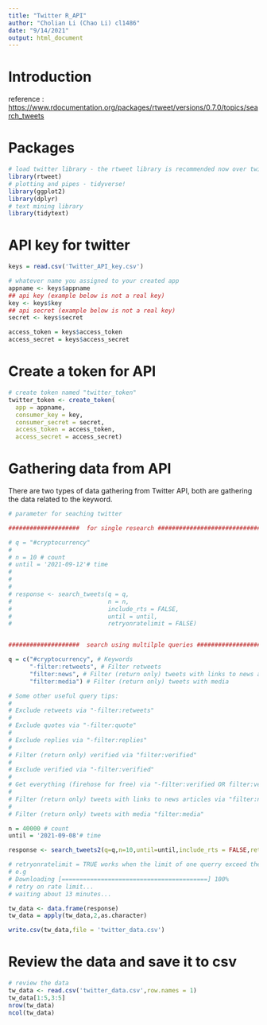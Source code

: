 ---
title: "Twitter R_API"
author: "Cholian Li (Chao Li) cl1486"
date: "9/14/2021"
output: html_document
---

# Introduction

reference : <https://www.rdocumentation.org/packages/rtweet/versions/0.7.0/topics/search_tweets>

# Packages

```{r}
# load twitter library - the rtweet library is recommended now over twitteR
library(rtweet)
# plotting and pipes - tidyverse!
library(ggplot2)
library(dplyr)
# text mining library
library(tidytext)
```

# API key for twitter

```{r}
keys = read.csv('Twitter_API_key.csv')

# whatever name you assigned to your created app
appname <- keys$appname
## api key (example below is not a real key)
key <- keys$key
## api secret (example below is not a real key)
secret <- keys$secret

access_token = keys$access_token
access_secret = keys$access_secret
```

# Create a token for API

```{r}
# create token named "twitter_token"
twitter_token <- create_token(
  app = appname,
  consumer_key = key,
  consumer_secret = secret,
  access_token = access_token,
  access_secret = access_secret)
```

# Gathering data from API

There are two types of data gathering from Twitter API, both are gathering the data related to the keyword.

```{r eval=FALSE, include=FALSE}
# parameter for seaching twitter

####################  for single research ######################################

# q = "#cryptocurrency"
# 
# n = 10 # count
# until = '2021-09-12'# time
# 
# 
# 
# response <- search_tweets(q = q,
#                           n = n,
#                           include_rts = FALSE,
#                           until = until,
#                           retryonratelimit = FALSE)


####################  search using multilple queries ############################

q = c("#cryptocurrency", # Keywords
      "-filter:retweets", # Filter retweets
      "filter:news", # Filter (return only) tweets with links to news articles via
      "filter:media") # Filter (return only) tweets with media

# Some other useful query tips:
#   
# Exclude retweets via "-filter:retweets"
# 
# Exclude quotes via "-filter:quote"
# 
# Exclude replies via "-filter:replies"
# 
# Filter (return only) verified via "filter:verified"
# 
# Exclude verified via "-filter:verified"
# 
# Get everything (firehose for free) via "-filter:verified OR filter:verified"
# 
# Filter (return only) tweets with links to news articles via "filter:news"
# 
# Filter (return only) tweets with media "filter:media"

n = 40000 # count
until = '2021-09-08'# time

response <- search_tweets2(q=q,n=10,until=until,include_rts = FALSE,retryonratelimit = TRUE)

# retryonratelimit = TRUE works when the limit of one querry exceed the limit.
# e.g
# Downloading [=========================================] 100%
# retry on rate limit...
# waiting about 13 minutes...

tw_data <- data.frame(response)
tw_data = apply(tw_data,2,as.character)

write.csv(tw_data,file = 'twitter_data.csv')
```

# Review the data and save it to csv

```{r}
# review the data
tw_data <- read.csv('twitter_data.csv',row.names = 1)
tw_data[1:5,3:5]
nrow(tw_data)
ncol(tw_data)
```
